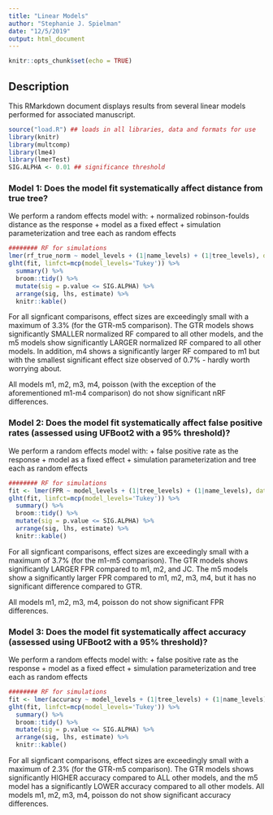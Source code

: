 ```yaml
---
title: "Linear Models"
author: "Stephanie J. Spielman"
date: "12/5/2019"
output: html_document
---
```


```r
knitr::opts_chunk$set(echo = TRUE)
```

## Description

This RMarkdown document displays results from several linear models performed for associated manuscript. 

```r
source("load.R") ## loads in all libraries, data and formats for use
library(knitr)
library(multcomp)
library(lme4)
library(lmerTest)
SIG.ALPHA <- 0.01 ## significance threshold
```

### Model 1: Does the model fit systematically affect distance from true tree? 

We perform a random effects model with:
+ normalized robinson-foulds distance as the response
+ model as a fixed effect
+ simulation parameterization and tree each as random effects

```r
######## RF for simulations
lmer(rf_true_norm ~ model_levels + (1|name_levels) + (1|tree_levels), data = simulation_rf_fit) -> fit
glht(fit, linfct=mcp(model_levels='Tukey')) %>% 
  summary() %>% 
  broom::tidy() %>%
  mutate(sig = p.value <= SIG.ALPHA) %>%
  arrange(sig, lhs, estimate) %>%
  knitr::kable()
```

For all signficant comparisons, effect sizes are exceedingly small with a maximum of 3.3% (for the GTR-m5 comparison). The GTR models shows significantly SMALLER normalized RF compared to all other models, and the m5 models show significantly LARGER normalized RF compared to all other models. In addition, m4 shows a significantly larger RF compared to m1 but with the smallest significant effect size observed of 0.7% - hardly worth worrying about.


All models m1, m2, m3, m4, poisson (with the exception of the aforementioned m1-m4 comparison) do not show significant nRF differences.




### Model 2: Does the model fit systematically affect false positive rates (assessed using UFBoot2 with a 95% threshold)? 

We perform a random effects model with:
+ false positive rate as the response
+ model as a fixed effect
+ simulation parameterization and tree each as random effects

```r
######## RF for simulations
fit <- lmer(FPR ~ model_levels + (1|tree_levels) + (1|name_levels), data = ufb_fact_classif)
glht(fit, linfct=mcp(model_levels='Tukey')) %>% 
  summary() %>% 
  broom::tidy() %>%
  mutate(sig = p.value <= SIG.ALPHA) %>%
  arrange(sig, lhs, estimate) %>%
  knitr::kable()
```


For all signficant comparisons, effect sizes are exceedingly small with a maximum of 3.7% (for the m1-m5 comparison). The GTR models shows significantly LARGER FPR compared to m1, m2, and JC. The m5 models show a significantly larger FPR compared to m1, m2, m3, m4, but it has no significant difference compared to GTR. 

All models m1, m2, m3, m4, poisson do not show significant FPR differences.





### Model 3: Does the model fit systematically affect accuracy (assessed using UFBoot2 with a 95% threshold)? 

We perform a random effects model with:
+ false positive rate as the response
+ model as a fixed effect
+ simulation parameterization and tree each as random effects

```r
######## RF for simulations
fit <- lmer(accuracy ~ model_levels + (1|tree_levels) + (1|name_levels), data = ufb_fact_classif)
glht(fit, linfct=mcp(model_levels='Tukey')) %>% 
  summary() %>% 
  broom::tidy() %>%
  mutate(sig = p.value <= SIG.ALPHA) %>%
  arrange(sig, lhs, estimate) %>%
  knitr::kable()
```


For all signficant comparisons, effect sizes are exceedingly small with a maximum of 2.3% (for the GTR-m5 comparison). The GTR models shows significantly HIGHER accuracy compared to ALL other models, and the m5 model has a significantly LOWER accuracy compared to all other models. All models m1, m2, m3, m4, poisson do not show significant accuracy differences.












